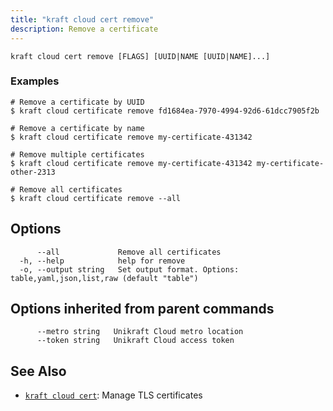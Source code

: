 ```yaml
---
title: "kraft cloud cert remove"
description: Remove a certificate
---
```


```
kraft cloud cert remove [FLAGS] [UUID|NAME [UUID|NAME]...]
```

### Examples

```
# Remove a certificate by UUID
$ kraft cloud certificate remove fd1684ea-7970-4994-92d6-61dcc7905f2b

# Remove a certificate by name
$ kraft cloud certificate remove my-certificate-431342

# Remove multiple certificates
$ kraft cloud certificate remove my-certificate-431342 my-certificate-other-2313

# Remove all certificates
$ kraft cloud certificate remove --all

```

## Options

```
      --all             Remove all certificates
  -h, --help            help for remove
  -o, --output string   Set output format. Options: table,yaml,json,list,raw (default "table")
```

## Options inherited from parent commands

```
      --metro string   Unikraft Cloud metro location
      --token string   Unikraft Cloud access token
```

## See Also

* [`kraft cloud cert`](/docs/cli/reference/kraft/cloud/cert): Manage TLS certificates

